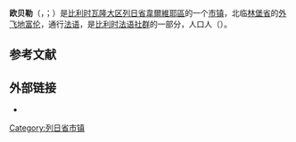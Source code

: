 {{noteTA|G1=比利时地名}}
{{Infobox Belgium municipality
|name=欧贝勒
|native_name=<small>{{native name|fr|Aubel}}<br>{{native name|wa|Anse}}</small>
|picture=0 Aubel 050623 (9).JPG
|picture-legend=市中心
|map=Aubel Liège Belgium Map.svg
|map-legend=欧贝勒在[[列日省|列日省]]的位置
|arms=Blason_Aubel.svg
|flag=Aubel Belgium.svg
|region={{BE-REG-WAL}}
|community={{BE-FR}}
|province={{BE-PROV-LG}}
|arrondissement=[[韋爾維耶區|韋爾維耶區]]
|nis=63003
|pyramid-date=
|0-19=
|20-64=
|65=
|foreigners=
|foreigners-date=
|mayor= Freddy Lejeune ([[革新运动|MR]], Aubel Demain)
|majority=Aubel Demain
|postal-codes=4880
|telephone-area=087
|web=[http://www.aubel.be/ www.aubel.be]
|coordinates = {{coord|50|42|N|05|51|E|region:BE|display=inline,title}}
}}
'''欧贝勒'''（{{lang-fr|Aubel}}，{{IPA-fr|obɛl|-|LL-Q150 (fra)-DenisdeShawi-aubel.wav}}；{{lang-wa|Åbe}}）是[[比利时|比利时]][[瓦隆大区|瓦隆大区]][[列日省|列日省]][[韋爾維耶區|韋爾維耶區]]的一个[[市镇_(比利时)|市镇]]，北临[[林堡省_(比利时)|林堡省]]的[[飛地|外飞地]][[富伦|富伦]]，通行[[法语|法语]]，是[[比利时法语社群|比利时法语社群]]的一部分，人口{{wikidata|property|normal+|P1082}}人（{{wikidata|qualifier|P1082|P585}}）。

== 参考文献 ==
{{Reflist}}

==外部链接==
* {{Commons category-inline|Aubel}}

{{列日省市镇}}
{{Authority control}}
{{DEFAULTSORT:Aubel}}
[[Category:列日省市镇|Category:列日省市镇]]
{{Liège-geo-stub}}
